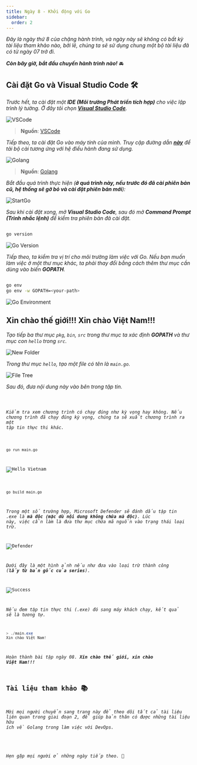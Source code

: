 ```yaml
---
title: Ngày 8 - Khởi động với Go
sidebar:
  order: 2
---
```




_Đây là ngày thứ 8 của chặng hành trình, và ngày này sẽ không có bất kỳ tài liệu tham khảo nào, bởi lẽ, chúng ta sẽ sử dụng
chung một bộ tài liệu đã có từ ngày 07 trở đi._

**_Còn bây giờ, bắt đầu chuyến hành trình nào!_** 🚘

## Cài đặt Go và Visual Studio Code 🛠

_Trước hết, ta cài đặt một **IDE (Môi trường Phát triển tích hợp)** cho việc lập trình lý tưởng. Ở đây tôi chọn 
**[Visual Studio Code](https://code.visualstudio.com/Download)**._

![VSCode](../../../../assets/golang/vscode.png)

> **Nguồn**: [VSCode](https://code.visualstudio.com/)

_Tiếp theo, ta cài đặt Go vào máy tính của mình. Truy cập đường dẫn **[này](https://go.dev/dl/)** để tải bộ cài 
tương ứng với hệ điều hành đang sử dụng._

![Golang](../../../../assets/golang/golang.png)

> **Nguồn**: [Golang](https://go.dev/)

_Bắt đầu quá trình thực hiện (**ở quá trình này, nếu trước đó đã cài phiên bản cũ, hệ thống sẽ gỡ bỏ và cài đặt
phiên bản mới**):_

![StartGo](../../../../assets/golang/setup.png)

_Sau khi cài đặt xong, mở **Visual Studio Code**, sau đó mở **Command Prompt (Trình nhắc lệnh)** để kiểm tra
phiên bản đã cài đặt._

```bash title="Checking Go version..."

go version

```

![Go Version](../../../../assets/golang/go_version.png)

_Tiếp theo, ta kiểm tra vị trí cho môi trường làm việc với Go. Nếu bạn muốn làm việc ở một thư mục khác, ta phải thay đổi
bằng cách thêm thư mục cần dùng vào biến **GOPATH**._

```bash title="Checking and editing environment variables..."

go env
go env -w GOPATH=<your-path>
```

![Go Environment](../../../../assets/golang/go_env.png)

## Xin chào thế giới!!! Xin chào Việt Nam!!!

_Tạo tiếp ba thư mục ```pkg```, ```bin```, ```src``` trong thư mục ta xác định **GOPATH** và thư mục con ```hello``` trong 
```src```._

![New Folder](../../../../assets/golang/new_folder.png)

_Trong thư mục ```hello```, tạo một file có tên là ```main.go```._

![File Tree](../../../../assets/golang/filetree.png)

_Sau đó, đưa nội dung này vào bên trong tập tin._

<Code code={importedCode} lang="go" title="src/main.go" />

_Kiểm tra xem chương trình có chạy đúng như kỳ vọng hay không. Nếu chương trình đã chạy đúng kỳ vọng, chúng ta sẽ xuất chương
trình ra một tập tin thực thi khác._

```bash title="Running the code..."

go run main.go

```
![Hello Vietnam](../../../../assets/golang/hello_vietnam.png)

```bash title="Building the program..."

go build main.go

```

_Trong một số trường hợp, Microsoft Defender sẽ đánh dấu tập tin .exe là **mã độc (mặc dù nội dung không chứa mã độc)**.
Lúc này, việc cần làm là đưa thư mục chứa mã nguồn vào trạng thái loại trừ._

![Defender](../../../../assets/golang/defender.png)

_Dưới đây là một hình ảnh nếu như đưa vào loại trừ thành công (**lấy từ bản gốc của series**)._

![Success](../../../../assets/golang/executable.png)

_Nếu đem tập tin thực thi (.exe) đó sang máy khách chạy, kết quả sẽ là tương tự._

```powershell title="Running the code on different machine..."
> ./main.exe
Xin chào Việt Nam!

```
_Hoàn thành bài tập ngày 08. **Xin chào thế giới, xin chào Việt Nam!!!**_

## Tài liệu tham khảo 📚

_Mời mọi người chuyển sang trang này để theo dõi tất cả tài liệu liên quan trong giai đoạn 2, 
để giúp bản thân có được những tài liệu hữu ích về Golang trong làm việc với DevOps._

<LinkCard
  title="Ngày 8 - Tham khảo"
  href="../../reference/golang/day7"
/>

_Hẹn gặp mọi người ở những ngày tiếp theo._ 🚀